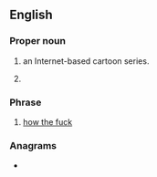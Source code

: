 ==English==

===Proper noun===
{{en-proper noun}}

# {{initialism of|en|[[w:Happy Tree Friends|Happy Tree Friends]]|dot=,}} an Internet-based cartoon series.
# {{lb|en|US}} {{initialism of|en|[[w:Highway Trust Fund|Highway Trust Fund]]}}

===Phrase===
{{head|en|phrase}}

# {{lb|en|Australia}} [[how the fuck]]

===Anagrams===
* {{anagrams|en|a=fht|HFT|THF}}